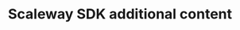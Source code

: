 ---
title: Scaleway SDK additional content
description: Discover the Scaleway developer tools additional content
---